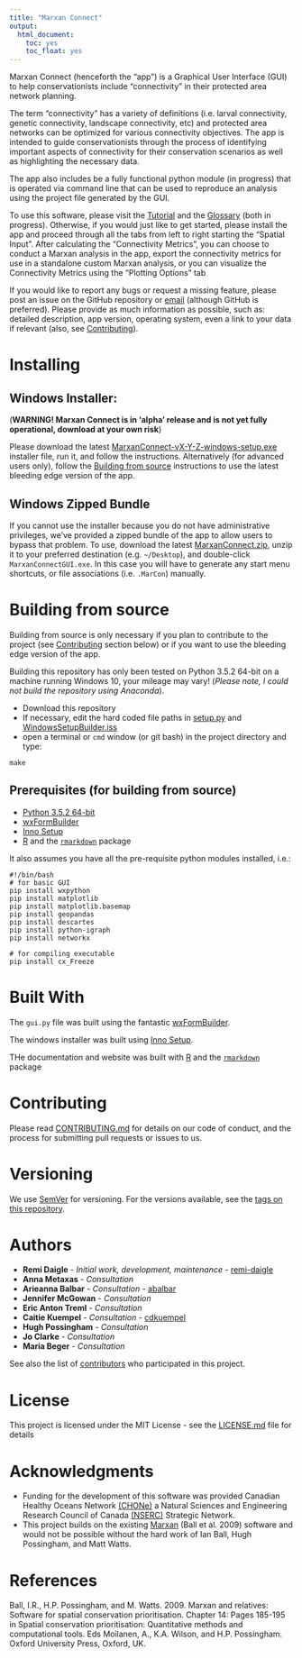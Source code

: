 ```yaml
---
title: "Marxan Connect"
output:
  html_document:
    toc: yes
    toc_float: yes
---
```


Marxan Connect (henceforth the "app") is a Graphical User Interface (GUI) to help conservationists include "connectivity" in their protected area network planning.

The term "connectivity" has a variety of definitions (i.e. larval connectivity, genetic connectivity, landscape connectivity, etc) and protected area networks can be optimized for various connectivity objectives. The app is intended to guide conservationists through the process of identifying important aspects of connectivity for their conservation scenarios as well as highlighting the necessary data.

The app also includes be a fully functional python module (in progress) that is operated via command line that can be used to reproduce an analysis using the project file generated by the GUI.

To use this software, please visit the [Tutorial](https://remi-daigle.github.io/MarxanConnect/tutorial) and the [Glossary](https://remi-daigle.github.io/MarxanConnect/glossary) (both in progress). Otherwise, if you would just like to get started, please install the app and proceed through all the tabs from left to right starting the "Spatial Input". After calculating the "Connectivity Metrics", you can choose to conduct a Marxan analysis in the app, export the connectivity metrics for use in a standalone custom Marxan analysis, or you can visualize the Connectivity Metrics using the "Plotting Options" tab

If you would like to report any bugs or request a missing feature, please post an issue on the GitHub repository or [email](mailto:remi.daigle@dal.ca?subject=Marxan%20with%20Connectivity%20bug%20or%20feature%20request) (although GitHub is preferred). Please provide as much information as possible, such as: detailed description, app version, operating system, even a link to your data if relevant (also, see [Contributing](https://remi-daigle.github.io/MarxanConnect/#contributing)).

# Installing

## Windows Installer:

(**WARNING! Marxan Connect is in 'alpha' release and is not yet fully operational, download at your own risk**)

Please download the latest [MarxanConnect-vX-Y-Z-windows-setup.exe](https://github.com/remi-daigle/MarxanConnect/releases) installer file, run it, and follow the instructions. Alternatively (for advanced users only), follow the [Building from source](https://remi-daigle.github.io/MarxanConnect/#building-from-source) instructions to use the latest bleeding edge version of the app.

## Windows Zipped Bundle

If you cannot use the installer because you do not have administrative privileges, we've provided a zipped bundle of the app to allow users to bypass that problem. To use, download the latest [MarxanConnect.zip](https://github.com/remi-daigle/MarxanConnect/releases), unzip it to your preferred destination (e.g. `~/Desktop`), and double-click `MarxanConnectGUI.exe`. In this case you will have to generate any start menu shortcuts, or file associations (i.e. `.MarCon`) manually.

# Building from source

Building from source is only necessary if you plan to contribute to the project (see [Contributing](https://remi-daigle.github.io/MarxanConnect/#contributing) section below) or if you want to use the bleeding edge version of the app.

Building this repository has only been tested on Python 3.5.2 64-bit on a machine running Windows 10, your mileage may vary! (*Please note, I could not build the repository using Anaconda*). 

* Download this repository
* If necessary, edit the hard coded file paths in [setup.py](https://github.com/remi-daigle/MarxanConnect/blob/master/setup.py) and [WindowsSetupBuilder.iss](https://github.com/remi-daigle/MarxanConnect/blob/master/WindowsSetupBuilder.iss)
* open a terminal or `cmd` window (or git bash) in the project directory and type:

```
make
```

## Prerequisites (for building from source)

* [Python 3.5.2 64-bit](https://www.python.org/downloads/release/python-352/)
* [wxFormBuilder](https://github.com/wxFormBuilder/wxFormBuilder)
* [Inno Setup](http://www.jrsoftware.org/isinfo.php)
* [R](https://www.r-project.org/) and the [`rmarkdown`](http://rmarkdown.rstudio.com/) package

It also assumes you have all the pre-requisite python modules installed, i.e.:

```
#!/bin/bash
# for basic GUI
pip install wxpython
pip install matplotlib
pip install matplotlib.basemap
pip install geopandas
pip install descartes
pip install python-igraph
pip install networkx

# for compiling executable
pip install cx_Freeze
```

# Built With

The `gui.py` file was built using the fantastic [wxFormBuilder](https://github.com/wxFormBuilder/wxFormBuilder).

The windows installer was built using [Inno Setup](http://www.jrsoftware.org/isinfo.php).

THe documentation and website was built with [R](https://www.r-project.org/) and the [`rmarkdown`](http://rmarkdown.rstudio.com/) package

# Contributing

Please read [CONTRIBUTING.md](https://remi-daigle.github.io/MarxanConnect/CONTRIBUTING) for details on our code of conduct, and the process for submitting pull requests or issues to us.

# Versioning

We use [SemVer](http://semver.org/) for versioning. For the versions available, see the [tags on this repository](https://github.com/remi-daigle/MarxanConnect/tags). 

# Authors

* **Remi Daigle** - *Initial work, development, maintenance* - [remi-daigle](https://github.com/remi-daigle)
* **Anna Metaxas** - *Consultation*
* **Arieanna Balbar** - *Consultation* - [abalbar](https://github.com/abalbar)
* **Jennifer McGowan** - *Consultation*
* **Eric Anton Treml** - *Consultation*
* **Caitie Kuempel** - *Consultation* - [cdkuempel](https://github.com/cdkuempel)
* **Hugh Possingham** - *Consultation*
* **Jo Clarke** - *Consultation*
* **Maria Beger** - *Consultation*

See also the list of [contributors](https://github.com/remi-daigle/MarxanConnect/contributors) who participated in this project.

# License

This project is licensed under the MIT License - see the [LICENSE.md](https://github.com/remi-daigle/MarxanConnect/blob/master/LICENSE) file for details

# Acknowledgments

* Funding for the development of this software was provided Canadian Healthy Oceans Network [(CHONe)](https://chone2.ca/) a Natural Sciences and Engineering Research Council of Canada [(NSERC)](http://www.nserc-crsng.gc.ca/index_eng.asp) Strategic Network.
* This project builds on the existing [Marxan](http://marxan.net/) (Ball et al. 2009) software and would not be possible without the hard work of Ian Ball, Hugh Possingham, and Matt Watts.

# References
Ball, I.R., H.P. Possingham, and M. Watts. 2009. Marxan and relatives: Software for spatial conservation prioritisation. Chapter 14: Pages 185-195 in Spatial conservation prioritisation: Quantitative methods and computational tools. Eds Moilanen, A., K.A. Wilson, and H.P. Possingham. Oxford University Press, Oxford, UK.